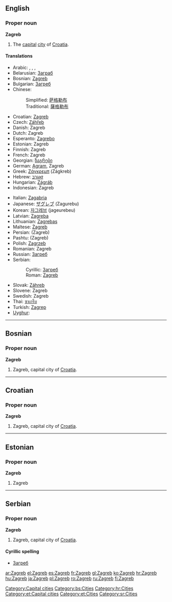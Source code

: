 {{wikipedia}}
==English==

===Proper noun===
'''Zagreb'''

# The [[capital]] [[city]] of [[Croatia]].

====Translations====
{{top}}
* Arabic: {{ARchar|[[زاجرب]]}}, {{ARchar|[[زاغرب]]}}, {{ARchar|[[زجرب]]}}, {{ARchar|[[زغرب]]}}
* Belarusian: [[Заграб]]
* Bosnian: [[Zagreb#Bosnian|Zagreb]] {{m}}
* Bulgarian: [[Загреб#Bulgarian|Загреб]] {{m}}
* Chinese:
*: Simplified: [[萨格勒布]]
*: Traditional: [[薩格勒布]]
* Croatian: [[Zagreb#Croatian|Zagreb]] {{m}}
* Czech: [[Záhřeb]] {{m}}
* Danish: Zagreb
* Dutch: Zagreb
* Esperanto: [[Zagrebo]]
* Estonian: Zagreb
* Finnish: Zagreb
* French: Zagreb
* Georgian: [[ზაგრები]]
* German: [[Agram]], Zagreb
* Greek: [[Ζάγκρεμπ]] (Zágkreb)
* Hebrew: [[זאגרב]]
* Hungarian: [[Zágráb]]
* Indonesian: Zagreb
{{mid}}
* Italian: [[Zagabria]]
* Japanese: [[ザグレブ]] (Zagurebu)
* Korean: [[자그레브]] (jageurebeu)
* Latvian: [[Zagreba]]
* Lithuanian: [[Zagrebas]]
* Maltese: [[Żagreb]]
* Persian: {{FAchar|[[زاگرب]]}} (Zagreb)
* Pashtu: {{FAchar|[[زاګرېب]]}} (Zagreb)
* Polish: [[Zagrzeb]]
* Romanian: Zagreb
* Russian: [[Загреб#Russian|Загреб]] {{m}}
* Serbian:
*: Cyrillic: [[Загреб#Serbian|Загреб]] {{m}}
*: Roman: [[Zagreb#Serbian|Zagreb]] {{m}}
* Slovak: [[Záhreb]]
* Slovene: Zagreb
* Swedish: Zagreb
* Thai: [[ซาเกร็บ]]
* Turkish: [[Zagrep]]
* [[Uyghur]]: {{FAchar|[[زاگرېب]]}}
{{bottom}}

[[Category:Capital cities]]

----

==Bosnian==

===Proper noun===
'''Zagreb''' {{m}}

# Zagreb, capital city of [[Croatia]].

[[Category:bs:Cities]]

----

==Croatian==

===Proper noun===
'''Zagreb''' {{m}}

# Zagreb, capital city of [[Croatia]].

[[Category:hr:Cities]]

----

==Estonian==

===Proper noun===
'''Zagreb'''

# Zagreb

[[Category:et:Capital cities]]
[[Category:et:Cities]]

----

==Serbian==

===Proper noun===
'''Zagreb''' {{m}}

# Zagreb, capital city of [[Croatia]].

====Cyrillic spelling====
* [[Загреб#Serbian|Загреб]]

[[Category:sr:Cities]]

[[ar:Zagreb]]
[[el:Zagreb]]
[[es:Zagreb]]
[[fr:Zagreb]]
[[gl:Zagreb]]
[[ko:Zagreb]]
[[hr:Zagreb]]
[[hu:Zagreb]]
[[ja:Zagreb]]
[[pl:Zagreb]]
[[ro:Zagreb]]
[[ru:Zagreb]]
[[fi:Zagreb]]